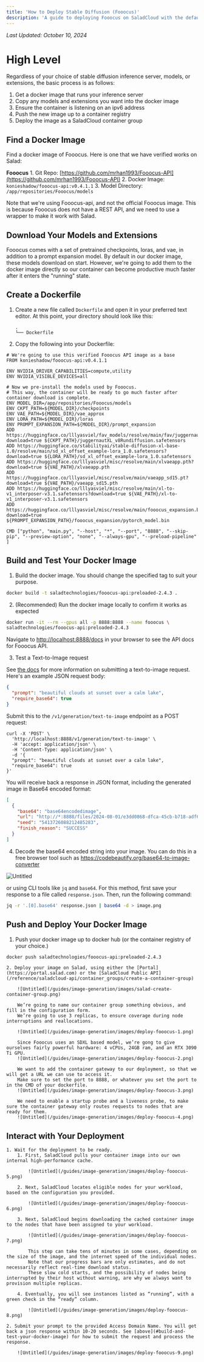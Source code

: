 ```yaml
---
title: 'How to Deploy Stable Diffusion (Fooocus)'
description: 'A guide to deploying Fooocus on SaladCloud with the default models preloaded.'
---
```


_Last Updated: October 10, 2024_

# High Level

Regardless of your choice of stable diffusion inference server, models, or extensions, the basic process is as follows:

1. Get a docker image that runs your inference server
2. Copy any models and extensions you want into the docker image
3. Ensure the container is listening on an ipv6 address
4. Push the new image up to a container registry
5. Deploy the image as a SaladCloud container group

## Find a Docker Image

Find a docker image of Fooocus. Here is one that we have verified works on Salad:

**Fooocus** 1. Git Repo: [https://github.com/mrhan1993/Fooocus-API](https://github.com/mrhan1993/Fooocus-API) 2. Docker
Image: `konieshadow/fooocus-api:v0.4.1.1` 3. Model Directory: `/app/repositories/Fooocus/models`

Note that we're using Fooocus-api, and not the official Fooocus image. This is because Fooocus does not have a REST API,
and we need to use a wrapper to make it work with Salad.

## Download Your Models and Extensions

Fooocus comes with a set of pretrained checkpoints, loras, and vae, in addition to a prompt expansion model. By default
in our docker image, these models download on start. However, we're going to add them to the docker image directly so
our container can become productive much faster after it enters the "running" state.

## Create a Dockerfile

1. Create a new file called `Dockerfile` and open it in your preferred text editor. At this point, your directory should
   look like this:

   ```
   .
   └── Dockerfile
   ```

2. Copy the following into your Dockerfile:

```docker
# We're going to use this verified Fooocus API image as a base
FROM konieshadow/fooocus-api:v0.4.1.1

ENV NVIDIA_DRIVER_CAPABILITIES=compute,utility
ENV NVIDIA_VISIBLE_DEVICES=all

# Now we pre-install the models used by Fooocus.
# This way, the container will be ready to go much faster after container download is complete.
ENV MODEL_DIR=/app/repositories/Fooocus/models
ENV CKPT_PATH=${MODEL_DIR}/checkpoints
ENV VAE_PATH=${MODEL_DIR}/vae_approx
ENV LORA_PATH=${MODEL_DIR}/loras
ENV PROMPT_EXPANSION_PATH=${MODEL_DIR}/prompt_expansion
ADD https://huggingface.co/lllyasviel/fav_models/resolve/main/fav/juggernautXL_v8Rundiffusion.safetensors?download=true ${CKPT_PATH}/juggernautXL_v8Rundiffusion.safetensors
ADD https://huggingface.co/stabilityai/stable-diffusion-xl-base-1.0/resolve/main/sd_xl_offset_example-lora_1.0.safetensors?download=true ${LORA_PATH}/sd_xl_offset_example-lora_1.0.safetensors
ADD https://huggingface.co/lllyasviel/misc/resolve/main/xlvaeapp.pth?download=true ${VAE_PATH}/xlvaeapp.pth
ADD https://huggingface.co/lllyasviel/misc/resolve/main/vaeapp_sd15.pt?download=true ${VAE_PATH}/vaeapp_sd15.pth
ADD https://huggingface.co/lllyasviel/misc/resolve/main/xl-to-v1_interposer-v3.1.safetensors?download=true ${VAE_PATH}/xl-to-v1_interposer-v3.1.safetensors
ADD https://huggingface.co/lllyasviel/misc/resolve/main/fooocus_expansion.bin?download=true ${PROMPT_EXPANSION_PATH}/fooocus_expansion/pytorch_model.bin

CMD ["python", "main.py", "--host", "*", "--port", "8888", "--skip-pip", "--preview-option", "none", "--always-gpu", "--preload-pipeline" ]
```

## Build and Test Your Docker Image

1. Build the docker image. You should change the specified tag to suit your purpose.

```bash
docker build -t saladtechnologies/fooocus-api:preloaded-2.4.3 .
```

2. (Recommended) Run the docker image locally to confirm it works as expected

```bash
docker run -it --rm --gpus all -p 8888:8888 --name fooocus \
saladtechnologies/fooocus-api:preloaded-2.4.3
```

Navigate to [http://localhost:8888/docs](http://localhost:8888/docs) in your browser to see the API docs for Fooocus
API.

3. Test a Text-to-Image request

See [the docs](http://localhost:8888/docs#/GenerateV1/text2img_generation_v1_generation_text_to_image_post) for more
information on submitting a text-to-image request. Here's an example JSON request body:

```json
{
  "prompt": "beautiful clouds at sunset over a calm lake",
  "require_base64": true
}
```

Submit this to the `/v1/generation/text-to-image` endpoint as a POST request:

```shell
curl -X 'POST' \
  'http://localhost:8888/v1/generation/text-to-image' \
  -H 'accept: application/json' \
  -H 'Content-Type: application/json' \
  -d '{
  "prompt": "beautiful clouds at sunset over a calm lake",
  "require_base64": true
}'
```

You will receive back a response in JSON format, including the generated image in Base64 encoded format:

```json
[
  {
    "base64": "base64encodedimage",
    "url": "http://*:8888/files/2024-08-01/e3dd0868-dfca-45cb-b718-adf65c745c10-0.png",
    "seed": "5413726088212485283",
    "finish_reason": "SUCCESS"
  }
]
```

4. Decode the base64 encoded string into your image. You can do this in a free browser tool such as
   https://codebeautify.org/base64-to-image-converter

![Untitled](/guides/image-generation/images/sunset-base64-3.png)

or using CLI tools like `jq` and `base64`. For this method, first save your response to a file called `response.json`.
Then, run the following command:

```bash
jq -r '.[0].base64' response.json | base64 -d > image.png
```

## Push and Deploy Your Docker Image

1. Push your docker image up to docker hub (or the container registry of your choice.)

```bash
docker push saladtechnologies/fooocus-api:preloaded-2.4.3
```

    2. Deploy your image on Salad, using either the [Portal](https://portal.salad.com) or the [SaladCloud Public API](/reference/saladcloud-api/container_groups/create-a-container-group)

        ![Untitled](/guides/image-generation/images/salad-create-container-group.png)

        We’re going to name our container group something obvious, and fill in the configuration form.
        We’re going to use 3 replicas, to ensure coverage during node interruptions and reallocations.

        ![Untitled](/guides/image-generation/images/deploy-fooocus-1.png)

        Since Fooocus uses an SDXL based model, we’re gong to give ourselves fairly powerful hardware: 4 vCPUs, 24GB ram, and an RTX 3090 Ti GPU.
        ![Untitled](/guides/image-generation/images/deploy-fooocus-2.png)

        We want to add the container gateway to our deployment, so that we will get a URL we can use to access it.
        Make sure to set the port to 8888, or whatever you set the port to in the CMD of your dockerfile.
        ![Untitled](/guides/image-generation/images/deploy-fooocus-3.png)

        We need to enable a startup probe and a liveness probe, to make sure the container gateway only routes requests to nodes that are ready for them.
        ![Untitled](/guides/image-generation/images/deploy-fooocus-4.png)

## Interact with Your Deployment

    1. Wait for the deployment to be ready.
        1. First, SaladCloud pulls your container image into our own internal high-performance cache.

            ![Untitled](/guides/image-generation/images/deploy-fooocus-5.png)

        2. Next, SaladCloud locates eligible nodes for your workload, based on the configuration you provided.

            ![Untitled](/guides/image-generation/images/deploy-fooocus-6.png)

        3. Next, SaladCloud begins downloading the cached container image to the nodes that have been assigned to your workload.

            ![Untitled](/guides/image-generation/images/deploy-fooocus-7.png)

            This step can take tens of minutes in some cases, depending on the size of the image, and the internet speed of the individual nodes.
            Note that our progress bars are only estimates, and do not necessarily reflect real-time download status.
            These slow cold starts, and the possibility of nodes being interrupted by their host without warning, are why we always want to provision multiple replicas.

        4. Eventually, you will see instances listed as “running”, with a green check in the “ready” column.

            ![Untitled](/guides/image-generation/images/deploy-fooocus-8.png)

    2. Submit your prompt to the provided Access Domain Name. You will get back a json response within 10-20 seconds. See [above](#build-and-test-your-docker-image) for how to submit the request and process the response.

        ![Untitled](/guides/image-generation/images/deploy-fooocus-9.png)
